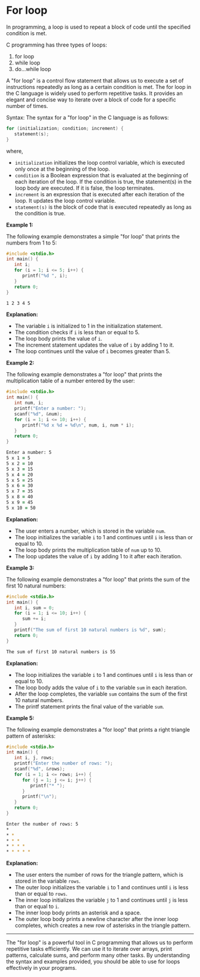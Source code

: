 # For loop

In programming, a loop is used to repeat a block of code until the specified condition is met.

C programming has three types of loops:

1.  for loop
2.  while loop
3.  do...while loop

A "for loop" is a control flow statement that allows us to execute a set of instructions repeatedly as long as a certain condition is met. The for loop in the C language is widely used to perform repetitive tasks. It provides an elegant and concise way to iterate over a block of code for a specific number of times.

Syntax: The syntax for a "for loop" in the C language is as follows:

```c
for (initialization; condition; increment) {
   statement(s);
}
```

where,

- `initialization` initializes the loop control variable, which is executed only once at the beginning of the loop.
- `condition` is a Boolean expression that is evaluated at the beginning of each iteration of the loop. If the condition is true, the statement(s) in the loop body are executed. If it is false, the loop terminates.
- `increment` is an expression that is executed after each iteration of the loop. It updates the loop control variable.
- `statement(s)` is the block of code that is executed repeatedly as long as the condition is true.

__Example 1:__

The following example demonstrates a simple "for loop" that prints the numbers from 1 to 5:

```c
#include <stdio.h>
int main() {
   int i;
   for (i = 1; i <= 5; i++) {
      printf("%d ", i);
   }
   return 0;
}
```

```zsh
1 2 3 4 5
```

__Explanation:__

- The variable `i` is initialized to 1 in the initialization statement.
- The condition checks if `i` is less than or equal to 5.
- The loop body prints the value of `i`.
- The increment statement updates the value of `i` by adding 1 to it.
- The loop continues until the value of `i` becomes greater than 5.

__Example 2:__

The following example demonstrates a "for loop" that prints the multiplication table of a number entered by the user:

```c
#include <stdio.h>
int main() {
   int num, i;
   printf("Enter a number: ");
   scanf("%d", &num);
   for (i = 1; i <= 10; i++) {
      printf("%d x %d = %d\n", num, i, num * i);
   }
   return 0;
}
```

```zsh
Enter a number: 5
5 x 1 = 5
5 x 2 = 10
5 x 3 = 15
5 x 4 = 20
5 x 5 = 25
5 x 6 = 30
5 x 7 = 35
5 x 8 = 40
5 x 9 = 45
5 x 10 = 50
```

__Explanation:__

- The user enters a number, which is stored in the variable `num`.
- The loop initializes the variable `i` to 1 and continues until `i` is less than or equal to 10.
- The loop body prints the multiplication table of `num` up to 10.
- The loop updates the value of `i` by adding 1 to it after each iteration.

__Example 3:__

The following example demonstrates a "for loop" that prints the sum of the first 10 natural numbers:

```c
#include <stdio.h>
int main() {
   int i, sum = 0;
   for (i = 1; i <= 10; i++) {
      sum += i;
   }
   printf("The sum of first 10 natural numbers is %d", sum);
   return 0;
}
```

```zsh
The sum of first 10 natural numbers is 55
```

__Explanation:__

- The loop initializes the variable `i` to 1 and continues until `i` is less than or equal to 10.
- The loop body adds the value of `i` to the variable `sum` in each iteration.
- After the loop completes, the variable `sum` contains the sum of the first 10 natural numbers.
- The printf statement prints the final value of the variable `sum`.

__Example 5:__

The following example demonstrates a "for loop" that prints a right triangle pattern of asterisks:

```c
#include <stdio.h>
int main() {
   int i, j, rows;
   printf("Enter the number of rows: ");
   scanf("%d", &rows);
   for (i = 1; i <= rows; i++) {
      for (j = 1; j <= i; j++) {
         printf("* ");
      }
      printf("\n");
   }
   return 0;
}
```

```zsh
Enter the number of rows: 5
*
* *
* * *
* * * *
* * * * *
```

__Explanation:__

- The user enters the number of rows for the triangle pattern, which is stored in the variable `rows`.
- The outer loop initializes the variable `i` to 1 and continues until `i` is less than or equal to `rows`.
- The inner loop initializes the variable `j` to 1 and continues until `j` is less than or equal to `i`.
- The inner loop body prints an asterisk and a space.
- The outer loop body prints a newline character after the inner loop completes, which creates a new row of asterisks in the triangle pattern.

<hr></hr>

The "for loop" is a powerful tool in C programming that allows us to perform repetitive tasks efficiently. We can use it to iterate over arrays, print patterns, calculate sums, and perform many other tasks. By understanding the syntax and examples provided, you should be able to use for loops effectively in your programs.